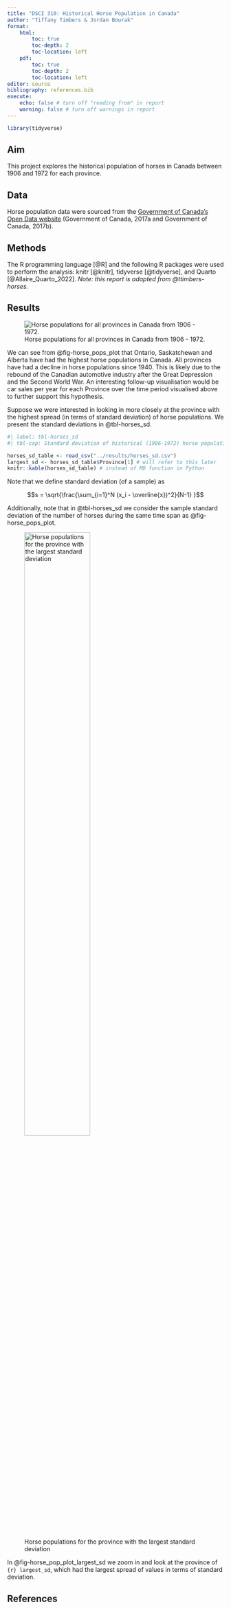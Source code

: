 ```yaml
---
title: "DSCI 310: Historical Horse Population in Canada"
author: "Tiffany Timbers & Jordan Bourak"
format: 
    html: 
        toc: true
        toc-depth: 2
        toc-location: left
    pdf: 
        toc: true
        toc-depth: 2
        toc-location: left
editor: source
bibliography: references.bib
execute:
    echo: false # turn off "reading from" in report
    warning: false # turn off warnings in report
---
```


```r
library(tidyverse)
```

## Aim

This project explores the historical population of horses in Canada between 1906 and 1972 for each province.

## Data

Horse population data were sourced from the [Government of Canada's Open Data website](http://open.canada.ca/en/open-data) (Government of Canada, 2017a and Government of Canada, 2017b).

## Methods

The R programming language [@R] and the following R packages were used to perform the analysis: knitr [@knitr], tidyverse [@tidyverse], and Quarto [@Allaire_Quarto_2022]. *Note: this report is adapted from @ttimbers-horses.*

## Results

![Horse populations for all provinces in Canada from 1906 - 1972.](../results/horse_pops_plot.png){#fig-horse_pops_plot}

We can see from @fig-horse_pops_plot that Ontario, Saskatchewan and Alberta have had the highest horse populations in Canada. All provinces have had a decline in horse populations since 1940. This is likely due to the rebound of the Canadian automotive industry after the Great Depression and the Second World War. An interesting follow-up visualisation would be car sales per year for each Province over the time period visualised above to further support this hypothesis.

Suppose we were interested in looking in more closely at the province with the highest spread (in terms of standard deviation) of horse populations. We present the standard deviations in @tbl-horses_sd.

```r
#| label: tbl-horses_sd
#| tbl-cap: Standard deviation of historical (1906-1972) horse populations for each Canadian province. 

horses_sd_table <- read_csv("../results/horses_sd.csv")
largest_sd <- horses_sd_table$Province[1] # will refer to this later
knitr::kable(horses_sd_table) # instead of MD function in Python
```

Note that we define standard deviation (of a sample) as

$$s = \sqrt{\frac{\sum_{i=1}^N (x_i - \overline{x})^2}{N-1} }$$

Additionally, note that in @tbl-horses_sd we consider the sample standard deviation of the number of horses during the same time span as @fig-horse_pops_plot.

![Horse populations for the province with the largest standard deviation](../results/horse_pop_plot_largest_sd.png){#fig-horse_pop_plot_largest_sd width=60%}

In @fig-horse_pop_plot_largest_sd we zoom in and look at the province of `{r} largest_sd`, which had the largest spread of values in terms of standard deviation.

## References
